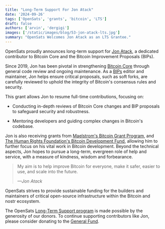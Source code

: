 ```yaml
---
title: "Long-Term Support For Jon Atack"
date: '2024-09-26'
tags: ['OpenSats', 'grants', 'bitcoin', 'LTS']
draft: false
authors: ['arvin', 'dergigi']
images: ['/static/images/blog/53-jon-atack-lts.jpg']
summary: "OpenSats Welcomes Jon Atack as an LTS Grantee."
---
```


OpenSats proudly announces long-term support for [Jon
Atack](https://jonatack.github.io/), a dedicated contributor to Bitcoin Core and
the Bitcoin Improvement Proposals (BIPs).

Since 2019, Jon has been pivotal in strengthening [Bitcoin
Core](https://github.com/bitcoin/bitcoin) through general code review and ongoing
maintenance. As a [BIPs](https://github.com/bitcoin/bips#) editor and
maintainer, Jon helps ensure critical proposals, such as soft forks, are
carefully reviewed to uphold the integrity of Bitcoin's consensus rules and
security.

This grant allows Jon to resume full-time contributions, focusing on:

- Conducting in-depth reviews of Bitcoin Core changes and BIP proposals to
  safeguard security and robustness.

- Mentoring developers and guiding complex changes in Bitcoin's codebase.

Jon is also receiving grants from [Maelstrom's Bitcoin Grant
Program](https://maelstrom.fund/bitcoin-grant-program/), and [The Human Rights
Foundation's Bitcoin Development Fund](https://hrf.org/devfund), allowing him to
further focus on his vital work in Bitcoin development. Beyond the technical
aspects, Jon hopes to pursue a long-term, evergreen role of help and service,
with a measure of kindness, wisdom and forbearance.

>My aim is to help improve Bitcoin for everyone, make it safer, easier to use,
>and scale into the future.
>
><cite>—Jon Atack</cite>

OpenSats strives to provide sustainable funding for the builders and maintainers
of critical open-source infrastructure within the Bitcoin and nostr ecosystem.

The OpenSats [Long-Term Support
program](/blog/announcing-lts-grant-program-to-support-bitcoin-core-contributors)
is made possible by the generosity of our donors. To continue supporting
contributors like Jon, please consider donating to the [General
Fund](/funds/general).

<center>
    <DonateToGeneralFundButton/>
</center>
